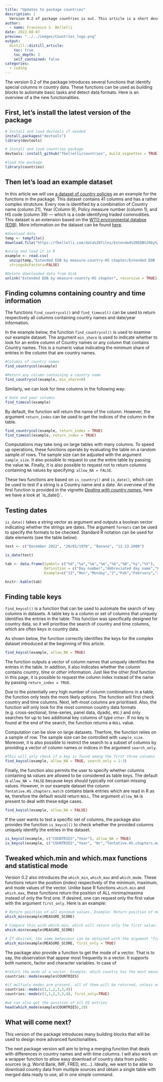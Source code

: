 ```yaml
---
title: "Updates to package countries"
description: |
  Version 0.2 of package countries is out. This article is a short description of some of the new functions.
author:
  - name: Francesco S. Bellelli
date: 2022-08-07
preview: "../../images/Countries_logo.png"
output:
  distill::distill_article:
    toc: true
    toc_depth: 3
    self_contained: false
categories: 
  - coding
---
```



The version 0.2 of the package introduces several functions that identify special columns in country data. These functions can be used as building blocks to automate basic tasks and detect data formats. Here is an overview of a the new functionalities.

## First, let's install the latest version of the package

```r
# Install and load devtools if needed
install.packages("devtools")
library(devtools)

# Install and load countries package
devtools::install_github("fbellelli/countries", build_vignettes = TRUE)
```

```r
#load the package
library(countries)
```


## Then let's load an example dataset

In this article we will use [a dataset of country policies](https://fbellelli.com/EDB-data.html) as an example for the functions in the package. This dataset contains 41 columns and has a rather complex strutcture. Every row is identified by a combination of Country name (column 21), Year (Column 9), Policy measure number (column 1), and HS code (column 39) --- which is a code identifying traded commodities. This dataset is an extension based on the [WTO environmental databse (EDB)](https://edb.wto.org/). More information on the dataset can be found [here](https://www.wto.org/english/res_e/reser_e/ersd202203_e.pdf).

```r
#download data
temp <- tempfile()
download.file("https://fbellelli.com/data%20files/Extended%20EDB%20by%20measure-country-HS%20chapter.zip", temp, mode="wb")

#unzip and load it in R
example <- read.csv(
  unzip(temp,"Extended EDB by measure-country-HS chapter/Extended EDB (by measure-country-HS chapter).csv"),
  stringsAsFactors=FALSE)
```

```r
#Delete downloaded data from disk
unlink("Extended EDB by measure-country-HS chapter", recursive = TRUE)

```


## Finding columns containing country and time information

The functions `find_countrycol()` and `find_timecol()` can be used to return respectively all columns containing country names and date/year information.

In the example below, the function `find_countrycol()` is used to examine our example dataset. The argument `min_share` is used to indicate whether to look for an entire column of Country names or any column that contains Country names. This is a numeric value indicating the minimum share of entries in the column that are country names. 

```r
#Columns of country names
find_countrycol(example)  

#Return any column containing a country name
find_countrycol(example, min_share=0) 
```

Similarly, we can look for time columns in the following way:

```r
# Date and year columns
find_timecol(example)  
```

By default, the function will return the name of the column. However, the argument `return_index` can be used to get the indices of the column in the table.

```r
find_countrycol(example, return_index = TRUE)
find_timecol(example, return_index = TRUE)  
```

Computations may take long on large tables with many columns. To speed up operations, these functions operate by evaluating the table on a random sample of rows. The sample size can be adjusted with the argument `sample_size`. It also possible to request to use the entire table by passing the value `NA`. Finally, it is also possible to request not to return columns containing `NA` values by specifying: `allow_NA = FALSE`.  

These two functions are based on `is_country()` and `is_date()`, which can be used to test if a string is a Country name and a date. An overview of the first function is provided in the vignette *[Dealing with country names](https://fbellelli.github.io/countries/articles/dealing_with_names.html)*, here we have a look at `is_date()´.


## Testing dates

`is_date()` takes a string vector as argument and outputs a boolean vector indicating whether the strings are dates. The argument `formats` can be used to specify the formats to be checked. Standard R notation can be used for date elements (see the table below).

```r
test <- c("December 2022", "20/01/1970", "Banana", "12.13.2000") 

is_date(test)
```

```r
tab <- data.frame(Symbol= c("%d","%a","%A","%m","%b","%B","%y","%Y"),
                  Definition = c("Day number","Abbreviated day name","Full day name", "Month number","Abbreviated month name","Full month name","Year 2-digits","Year 4-digits"),
                  Example=c("13","Mon","Monday","2","Feb","February","22","2022"))

knitr::kable(tab)

```


## Finding table keys

`find_keycol()` is a function that can be used to automate the search of key columns in  datasets. A table key is a column or set of columns that uniquely identifies the entries in the table. This function was specifically designed for country data, so it will prioritise the search of country and time columns, which are often keys in country data. 

As shown below, the function correctly identifies the keys for the complex dataset introduced at the beginning of this article. 

```r
find_keycol(example, allow_NA = TRUE)
```

The function outputs a vector of column names that uniquely identifies the entries in the table. In addition, it also indicates whether the column contains *country*, *time* or *other* information. Just like the other *find* function in this page, it is possible to request the column index instead of the name by passing `return_index = TRUE`. 

Due to the potentially very high number of column combinations in a table, the function only tests the more likely options. The function will first check country and time columns. Next, left-most columns are prioritised. Also, the function will only look for the most common country data formats (e.g. cross-sectional, time-series, panel data, dyadic, etc.) and only searches for up to two additional key columns of type `other`. If no key is found at the end of the search, the function returns a `NULL` value.

Computation can be slow on large datasets. Therfore, the function relies on a sample of row. The sample size can be controlled with `sample_size`. Moreover, it is also possible to restrict the search to a subset of columns by providing a vector of column names or indices in the argument `search_only`. 

```r
#This will only check if a key is found among the first three columns
find_keycol(example, allow_NA = TRUE, search_only = 1:3)
```

Finally, the function also permits the user to specify whether columns containing `NA` values are allowed to be considered as table keys. The default is `allow_NA = FALSE` because keys should typically not contain missing values. However, in our example dataset the column `Tentative.HS.chapters.match` contains blank entries which are read in R as `NA`, therefore the default would return `NULL`. The argument `allow_NA` is present to deal with these edge cases.

```r
find_keycol(example, allow_NA = FALSE)
```

If the user wants to test a specific set of columns, the package also provides the function `is_keycol()` to check whether the provided columns uniquely identify the entries in the dataset. 


```r
is_keycol(example, c("COUNTRIES","Year"), allow_NA = TRUE)
is_keycol(example, c("COUNTRIES","Year", "Nr","Tentative.HS.chapters.match"), allow_NA = TRUE)
```


## Tweaked which.min and which.max functions and statistical mode

Version 0.2 also introduces the `which_min`, `which_max` and `which_mode`. These functions return the position (index) respectively of the minimum, maximum, and mode values of the vector. Unlike base R functions `which.min` and `which.max`, these functions return the position of ALL minima/maxima instead of only the first one. If desired, one can request only the first value with the argument `first_only`. Here is an example:

```r

# Return position of all minimum values. Example: Return position of measures with the lowest score?  
which_min(example$MEASURE_SCORE)

# Compare this with which.min, which will return only the first value:
which.min(example$MEASURE_SCORE)

# If desired, the same behaviour can be obtained with the argument "first_only"
which_min(example$MEASURE_SCORE, first_only = TRUE)
```


The package also provide a function to get the mode of a vector. That is to say, the observation that appear most frequently in a vector. It supports both numeric, factor and character variables. In case of 

```r
#return the mode of a vector. Example: which country has the most measures in the dataset? United States
countries::mode(example$COUNTRIES)

#if multiple modes are present, all of them will be returned, unless only the first is requested:
countries::mode(c(1,1,2,3,3,4))
countries::mode(c(1,1,2,3,3,4), first_only=TRUE)

#we can also get the position of all US entries
head(which_mode(example$COUNTRIES),10)
```

## What will come next?

This version of the package introduces many building blocks that will be used to design more advanced functionalities. 

The next package version will aim to bring a merging function that deals with differences in country names and with time columns. I will also work on a wrapper function to allow easy download of country data from public sources (e.g. World Bank, IMF, FRED, etc...). Ideally, we want to be able to download country data from multiple sources and obtain a single table with merged data ready to use, all in one simple command. 




